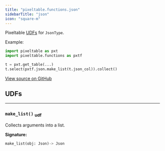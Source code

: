 ```yaml
---
title: "pixeltable.functions.json"
sidebarTitle: "json"
icon: "square-m"
---
```


Pixeltable [UDFs](https://pixeltable.readme.io/docs/user-defined-functions-udfs) for `JsonType`.

Example:

``` python
import pixeltable as pxt
import pixeltable.functions as pxtf

t = pxt.get_table(...)
t.select(pxtf.json.make_list(t.json_col)).collect()
```


<a href="https://github.com/pixeltable/pixeltable/blob/latest/pixeltable/functions/json.py#L0" target="_blank">View source on GitHub</a>

## UDFs


---

### `make_list()` <sub>udf</sub>

Collects arguments into a list.


**Signature:**

```python
make_list(obj: Json)-> Json
```

